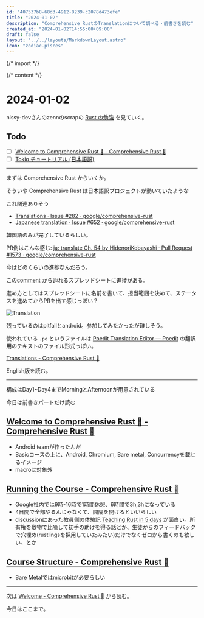 ```yaml
---
id: "407537b8-68d3-4912-8239-c2078d473efe"
title: "2024-01-02"
description: "Comprehensive RustのTranslationについて調べる・前書きを読む"
created_at: "2024-01-02T14:55:00+09:00"
draft: false
layout: "../../layouts/MarkdownLayout.astro"
icon: "zodiac-pisces"
---
```


{/* import */}


{/* content */}

# 2024-01-02

nissy-devさんのzennのscrapの [Rust の勉強](https://zenn.dev/nissy_dev/scraps/446ff04234e12f) を見ていく。

## Todo

- [ ] [Welcome to Comprehensive Rust 🦀 - Comprehensive Rust 🦀](https://google.github.io/comprehensive-rust/ja/index.html)
- [ ] [Tokio チュートリアル (日本語訳)](https://zenn.dev/magurotuna/books/tokio-tutorial-ja)

---

まずは Comprehensive Rust からいくか。

そういや Comprehensive Rust は日本語訳プロジェクトが動いていたような

これ関連ありそう

- [Translations · Issue #282 · google/comprehensive-rust](https://github.com/google/comprehensive-rust/issues/282)
- [Japanese translation · Issue #652 · google/comprehensive-rust](https://github.com/google/comprehensive-rust/issues/652)

韓国語のみが完了しているらしい。

PR例はこんな感じ: [ja: translate Ch. 54 by HidenoriKobayashi · Pull Request #1573 · google/comprehensive-rust](https://github.com/google/comprehensive-rust/pull/1573)

今はどのくらいの進捗なんだろう。

[このcomment](https://github.com/google/comprehensive-rust/issues/652#issuecomment-1568408009) から辿れるスプレッドシートに進捗がある。

進め方としてはスプレッドシートに名前を書いて、担当範囲を決めて、ステータスを進めてからPRを出す感じっぽい？

![Translation](../../assets/img/1.png)

残っているのはpitfallとandroid。参加してみたかったが難しそう。

使われている `.po` というファイルは [Poedit Translation Editor — Poedit](https://poedit.net/) の翻訳用のテキストのファイル形式っぽい。

[Translations - Comprehensive Rust 🦀](https://google.github.io/comprehensive-rust/running-the-course/translations.html)

English版を読む。

---

構成はDay1~Day4までMorningとAfternoonが用意されている

今日は前書きパートだけ読む

## [Welcome to Comprehensive Rust 🦀 - Comprehensive Rust 🦀](https://google.github.io/comprehensive-rust/index.html)

- Android teamが作ったんだ
- Basicコースの上に、Android, Chromium, Bare metal, Concurrencyを載せるイメージ
- macroは対象外

## [Running the Course - Comprehensive Rust 🦀](https://google.github.io/comprehensive-rust/running-the-course.html)

- Google社内では9時-16時で1時間休憩、6時間で3h,3hになっている
- 4日間で全部やるんじゃなくて、間隔を開けるといいらしい
- discussionにあった教員側の体験記 [Teaching Rust in 5 days](https://mo8it.com/blog/teaching-rust/) が面白い。所有権を敷物で比喩して初手の助けを得る話とか、生徒からのフィードバックで穴埋め(rustlingsを採用していたみたい)だけでなくゼロから書くのも欲しい、とか

## [Course Structure - Comprehensive Rust 🦀](https://google.github.io/comprehensive-rust/running-the-course/course-structure.html)

- Bare Metalではmicrobitが必要らしい

---

次は [Welcome - Comprehensive Rust 🦀](https://google.github.io/comprehensive-rust/welcome-day-1.html) から読む。

今日はここまで。
